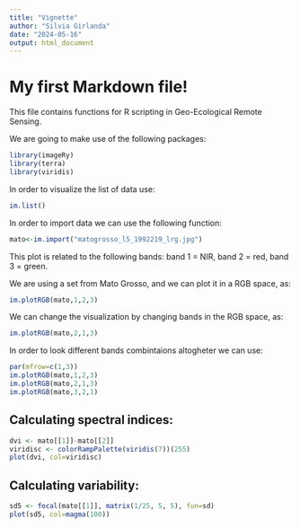 ```yaml
---
title: "Vignette"
author: "Silvia Girlanda"
date: "2024-05-16"
output: html_document
---
```


# My first Markdown file!

This file contains functions for R scripting in Geo-Ecological Remote Sensing.

We are going to make use of the following packages:

```r
library(imageRy)
library(terra)
library(viridis)
```

In order to visualize the list of data use:
```r
im.list()
```

In order to import data we can use the following function:
```r
mato<-im.import("matogrosso_l5_1992219_lrg.jpg")
```

This plot is related to the following bands: band 1 = NIR, band 2 = red, band 3 = green.

We are using a set from Mato Grosso, and we can plot it in a RGB space, as:
```r
im.plotRGB(mato,1,2,3)
```

We can change the visualization by changing bands in the RGB space, as:
```r
im.plotRGB(mato,2,1,3)
```

In order to look different bands combintaions altogheter we can use:
```r
par(mfrow=c(1,3))
im.plotRGB(mato,1,2,3)
im.plotRGB(mato,2,1,3)
im.plotRGB(mato,3,2,1)
```

## Calculating spectral indices:
```r
dvi <- mato[[1]]-mato[[2]]
viridisc <- colorRampPalette(viridis(7))(255)
plot(dvi, col=viridisc)
```

## Calculating variability:
```r
sd5 <- focal(mato[[1]], matrix(1/25, 5, 5), fun=sd)
plot(sd5, col=magma(100))
```
